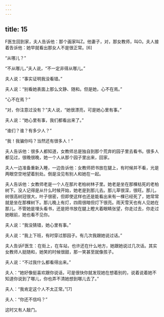 ```yaml
---
---
---
```

title: 15
---



F医生回到家，夫人告诉他：那个画家叫Z。他妻子，对，那女教师，叫O。夫人接着告诉他：她早就看出那女人不是很正常。[6]

“从哪儿？”

“不从哪儿，”夫人说，“不一定非得从哪儿。”

夫人说：“事实证明我没看错。”

夫人说：“别看她表面上那么文静、随和。但是她，心不在焉。”

“心不在焉？”

“对，你注意过没有？”夫人说，“她很漂亮，可是她心里有事。”

夫人说：“她心里有事，我们都看出来了。”

“谁们？谁？有多少人？”

“我！我骗你吗？当然还有很多人！”

夫人告诉他：很多人都知道，女教师总是独自到那个荒弃的园子里去看书。很多人都见过，很晚很晚，她一个人从那个园子里出来，回家。

夫人一边准备重新入睡，一边告诉他：女教师把书放在腿上，有时候并不看，光是两眼空空地望着别处。倒是没见有别人和她在一起。

夫人告诉他：女教师老是一个人在那片老柏树林子里。她老是坐在那棵枯死的老柏树下。没人记得是从什么时候开始，她老是到那儿去。那儿草很深，很旺。那儿，树很高树冠很大，叶子很密，但即使这样也还是能看出来有一棵已经死了，她常常就是坐在那棵树下。那儿晚上有灯，四周很暗但灯下很亮。雨天雪天也有人见她在那儿。不管她是埋头看书，还是把书放在腿上瞪大着眼睛张望，你走过去，你走过她眼前，她也看不见你。

夫人说：“我没猜错，她心里有事。”

夫人说：“我上下班，有时穿过那园子。有几次我跟她说过话。”

夫人告诉F医生：在街上，在车站，也许还在什么地方，她跟她说过几次话。其实女教师人挺随和，她笑的时候很甜，那一笑甚至就像孩子。

夫人说：“不过我什么都看得出来。”

夫人：“她好像挺喜欢跟你说话，可是很快你就发现她在想着别的，说着说着她不知道你说到了哪儿，你也弄不清她想到哪儿去了。”

夫人：“我肯定这个人不太正常。”[7]

夫人：“你还不信吗？”

这时又有人敲门。